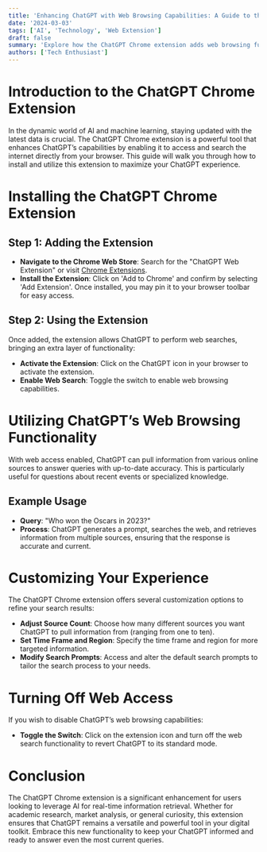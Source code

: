 ```yaml
---
title: 'Enhancing ChatGPT with Web Browsing Capabilities: A Guide to the Chrome Extension'
date: '2024-03-03'
tags: ['AI', 'Technology', 'Web Extension']
draft: false
summary: 'Explore how the ChatGPT Chrome extension adds web browsing functionality to ChatGPT, allowing it to fetch real-time data and answers directly from the web.'
authors: ['Tech Enthusiast']
---
```


# Introduction to the ChatGPT Chrome Extension

In the dynamic world of AI and machine learning, staying updated with the latest data is crucial. The ChatGPT Chrome extension is a powerful tool that enhances ChatGPT’s capabilities by enabling it to access and search the internet directly from your browser. This guide will walk you through how to install and utilize this extension to maximize your ChatGPT experience.

# Installing the ChatGPT Chrome Extension

## Step 1: Adding the Extension

- **Navigate to the Chrome Web Store**: Search for the "ChatGPT Web Extension" or visit [Chrome Extensions](https://chrome.google.com/webstore/category/extensions).
- **Install the Extension**: Click on 'Add to Chrome' and confirm by selecting 'Add Extension'. Once installed, you may pin it to your browser toolbar for easy access.

## Step 2: Using the Extension

Once added, the extension allows ChatGPT to perform web searches, bringing an extra layer of functionality:

- **Activate the Extension**: Click on the ChatGPT icon in your browser to activate the extension.
- **Enable Web Search**: Toggle the switch to enable web browsing capabilities.

# Utilizing ChatGPT’s Web Browsing Functionality

With web access enabled, ChatGPT can pull information from various online sources to answer queries with up-to-date accuracy. This is particularly useful for questions about recent events or specialized knowledge.

## Example Usage

- **Query**: "Who won the Oscars in 2023?"
- **Process**: ChatGPT generates a prompt, searches the web, and retrieves information from multiple sources, ensuring that the response is accurate and current.

# Customizing Your Experience

The ChatGPT Chrome extension offers several customization options to refine your search results:

- **Adjust Source Count**: Choose how many different sources you want ChatGPT to pull information from (ranging from one to ten).
- **Set Time Frame and Region**: Specify the time frame and region for more targeted information.
- **Modify Search Prompts**: Access and alter the default search prompts to tailor the search process to your needs.

# Turning Off Web Access

If you wish to disable ChatGPT’s web browsing capabilities:

- **Toggle the Switch**: Click on the extension icon and turn off the web search functionality to revert ChatGPT to its standard mode.

# Conclusion

The ChatGPT Chrome extension is a significant enhancement for users looking to leverage AI for real-time information retrieval. Whether for academic research, market analysis, or general curiosity, this extension ensures that ChatGPT remains a versatile and powerful tool in your digital toolkit. Embrace this new functionality to keep your ChatGPT informed and ready to answer even the most current queries.

